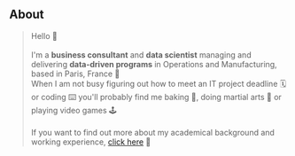 ## About

> Hello 👋 <br/><br/>
> I'm a **business consultant** and **data scientist** managing and delivering **data-driven programs** in Operations and Manufacturing, based in Paris, France 🗼<br/>
> When I am not busy figuring out how to meet an IT project deadline 🗓 or coding ⌨️ you'll probably find me baking 🧁, doing martial arts 🥋 or playing video games 🕹 <br/><br/>
> If you want to find out more about my academical background and working experience, [click here](www.google.com) 💫
